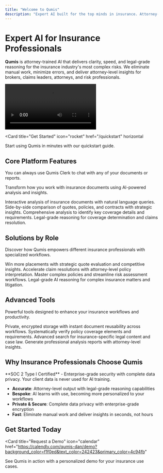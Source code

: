 ```yaml
---
title: "Welcome to Qumis"
description: "Expert AI built for the top minds in insurance. Attorney-trained AI that delivers clarity, speed, and legal-grade reasoning for the industry's most complex risks."
---
```


# Expert AI for Insurance Professionals

**Qumis** is attorney-trained AI that delivers clarity, speed, and legal-grade reasoning for the insurance industry's most complex risks. We eliminate manual work, minimize errors, and deliver attorney-level insights for brokers, claims leaders, attorneys, and risk professionals.

<Frame>
  <video controls>
    <source src="/videos/sample.mp4" type="video/mp4" />
  </video>
</Frame>

<Card
  title="Get Started"
  icon="rocket"
  href="/quickstart"
  horizontal
>
  Start using Qumis in minutes with our quickstart guide.
</Card>

## Core Platform Features

<Tip>
  You can always use Qumis Clerk to chat with any of your documents or reports.
</Tip>

Transform how you work with insurance documents using AI-powered analysis and insights.

<Columns cols={2}>
  <Card
    title="Chat with Documents"
    icon="message-square-text"
    href="/features/chat-with-documents"
  >
    Interactive analysis of insurance documents with natural language queries.
  </Card>
  <Card
    title="Compare Documents"
    icon="files"
    href="/features/compare-documents"
  >
    Side-by-side comparison of quotes, policies, and contracts with strategic insights.
  </Card>
  <Card
    title="Policy Analysis"
    icon="file-search"
    href="/features/policy-analysis"
  >
    Comprehensive analysis to identify key coverage details and requirements.
  </Card>
  <Card
    title="Claims Assessment"
    icon="gavel"
    href="/features/claims-assessment"
  >
    Legal-grade reasoning for coverage determination and claims resolution.
  </Card>
</Columns>

## Solutions by Role

Discover how Qumis empowers different insurance professionals with specialized workflows.

<Columns cols={2}>
  <Card
    title="Insurance Brokers"
    icon="handshake"
    href="/roles/insurance-brokers"
  >
    Win more placements with strategic quote evaluation and competitive insights.
  </Card>
  <Card
    title="Claims Professionals"
    icon="clipboard-check"
    href="/roles/claims-professionals"
  >
    Accelerate claim resolutions with attorney-level policy interpretation.
  </Card>
  <Card
    title="Risk Professionals"
    icon="shield-check"
    href="/roles/risk-professionals"
  >
    Master complex policies and streamline risk assessment workflows.
  </Card>
  <Card
    title="Insurance Attorneys"
    icon="scale-balanced"
    href="/roles/insurance-attorneys"
  >
    Legal-grade AI reasoning for complex insurance matters and litigation.
  </Card>
</Columns>

## Advanced Tools

Powerful tools designed to enhance your insurance workflows and productivity.

<Columns cols={2}>
  <Card
    title="Document Vault"
    icon="vault"
    href="/tools/document-vault"
  >
    Private, encrypted storage with instant document reusability across workflows.
  </Card>
  <Card
    title="Fill-in Checklist"
    icon="list-check"
    href="/tools/fill-in-checklist"
  >
    Systematically verify policy coverage elements and requirements.
  </Card>
  <Card
    title="Legal Search"
    icon="search"
    href="/tools/legal-search"
  >
    Advanced search for insurance-specific legal content and case law.
  </Card>
  <Card
    title="Custom Reports"
    icon="chart-bar"
    href="/tools/custom-reports"
  >
    Generate professional analysis reports with attorney-level insights.
  </Card>
</Columns>

## Why Insurance Professionals Choose Qumis

<Info>
  **SOC 2 Type I Certified** - Enterprise-grade security with complete data privacy. Your client data is never used for AI training.
</Info>

- **Accurate**: Attorney-level output with legal-grade reasoning capabilities
- **Bespoke**: AI learns with use, becoming more personalized to your workflows
- **Private & Secure**: Complete data privacy with enterprise-grade encryption
- **Fast**: Eliminate manual work and deliver insights in seconds, not hours

## Get Started Today

<Card
  title="Request a Demo"
  icon="calendar"
  href="https://calendly.com/qumis-dan/demo?background_color=f1f0ed&text_color=242423&primary_color=4c94fb"
>
  See Qumis in action with a personalized demo for your insurance use cases.
</Card>